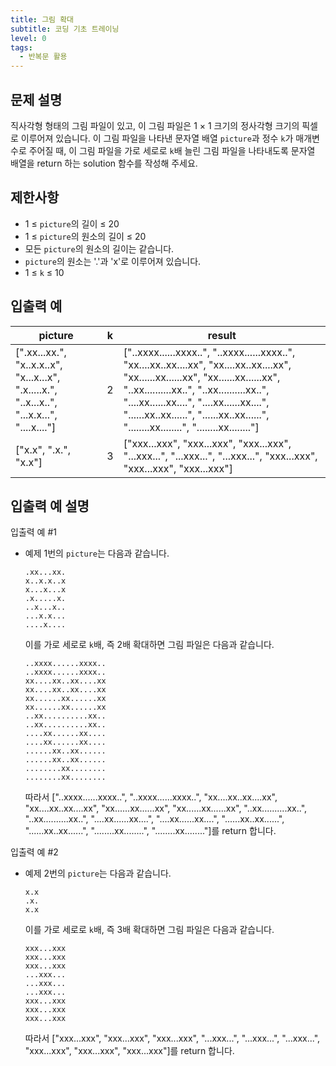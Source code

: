 ```yaml
---
title: 그림 확대
subtitle: 코딩 기초 트레이닝
level: 0
tags:
  - 반복문 활용
---
```


## 문제 설명

직사각형 형태의 그림 파일이 있고, 이 그림 파일은 1 × 1 크기의 정사각형 크기의 픽셀로 이루어져 있습니다. 이 그림 파일을 나타낸 문자열 배열 `picture`과 정수 `k`가 매개변수로 주어질 때, 이 그림 파일을 가로 세로로 `k`배 늘린 그림 파일을 나타내도록 문자열 배열을 return 하는 solution 함수를 작성해 주세요.

## 제한사항

- 1 ≤ `picture`의 길이 ≤ 20
- 1 ≤ `picture`의 원소의 길이 ≤ 20
- 모든 `picture`의 원소의 길이는 같습니다.
- `picture`의 원소는 '.'과 'x'로 이루어져 있습니다.
- 1 ≤ `k` ≤ 10

## 입출력 예

| picture                                                                                       | k   | result                                                                                                                                                                                                                                                                                                                 |
| --------------------------------------------------------------------------------------------- | --- | ---------------------------------------------------------------------------------------------------------------------------------------------------------------------------------------------------------------------------------------------------------------------------------------------------------------------- |
| \[".xx...xx.", "x..x.x..x", "x...x...x", ".x.....x.", "..x...x..", "...x.x...", "....x...."\] | 2   | \["..xxxx......xxxx..", "..xxxx......xxxx..", "xx....xx..xx....xx", "xx....xx..xx....xx", "xx......xx......xx", "xx......xx......xx", "..xx..........xx..", "..xx..........xx..", "....xx......xx....", "....xx......xx....", "......xx..xx......", "......xx..xx......", "........xx........", "........xx........"\] |
| \["x.x", ".x.", "x.x"\]                                                                       | 3   | \["xxx...xxx", "xxx...xxx", "xxx...xxx", "...xxx...", "...xxx...", "...xxx...", "xxx...xxx", "xxx...xxx", "xxx...xxx"\]                                                                                                                                                                                                |

## 입출력 예 설명

입출력 예 #1

- 예제 1번의 `picture`는 다음과 같습니다.

  ```
  .xx...xx.
  x..x.x..x
  x...x...x
  .x.....x.
  ..x...x..
  ...x.x...
  ....x....
  ```

  이를 가로 세로로 `k`배, 즉 2배 확대하면 그림 파일은 다음과 같습니다.

  ```
  ..xxxx......xxxx..
  ..xxxx......xxxx..
  xx....xx..xx....xx
  xx....xx..xx....xx
  xx......xx......xx
  xx......xx......xx
  ..xx..........xx..
  ..xx..........xx..
  ....xx......xx....
  ....xx......xx....
  ......xx..xx......
  ......xx..xx......
  ........xx........
  ........xx........
  ```

  따라서 \["..xxxx......xxxx..", "..xxxx......xxxx..", "xx....xx..xx....xx", "xx....xx..xx....xx", "xx......xx......xx", "xx......xx......xx", "..xx..........xx..", "..xx..........xx..", "....xx......xx....", "....xx......xx....", "......xx..xx......", "......xx..xx......", "........xx........", "........xx........"\]를 return 합니다.

입출력 예 #2

- 예제 2번의 `picture`는 다음과 같습니다.

  ```
  x.x
  .x.
  x.x
  ```

  이를 가로 세로로 `k`배, 즉 3배 확대하면 그림 파일은 다음과 같습니다.

  ```
  xxx...xxx
  xxx...xxx
  xxx...xxx
  ...xxx...
  ...xxx...
  ...xxx...
  xxx...xxx
  xxx...xxx
  xxx...xxx
  ```

  따라서 \["xxx...xxx", "xxx...xxx", "xxx...xxx", "...xxx...", "...xxx...", "...xxx...", "xxx...xxx", "xxx...xxx", "xxx...xxx"\]를 return 합니다.
